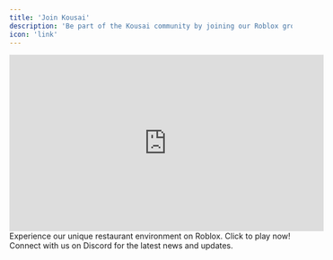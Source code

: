 ```yaml
---
title: 'Join Kousai'
description: 'Be part of the Kousai community by joining our Roblox group and Discord server'
icon: 'link'
---
```


<iframe
  width="560"
  height="315"
  src="https://www.youtube.com/embed/c4AhLHRd9yM"
  title="YouTube video player"
  frameBorder="0"
  allow="accelerometer; autoplay; clipboard-write; encrypted-media; gyroscope; picture-in-picture"
  allowFullScreen
  style={{ width: '100%', borderRadius: '0.5rem' }}
></iframe>

<br />

<CardGroup cols={2}>
  <Card
    title="Play Now: Kousai Restaurant"
    icon="utensils"
    href="https://www.roblox.com/games/16100112417/Kousai-Restaurant"
  >
    Experience our unique restaurant environment on Roblox. Click to play now!
  </Card>
  <Card
    title="Join our Discord Server"
    icon="discord"
    href="https://discord.com/invite/UHYrYSpwPb"
  >
    Connect with us on Discord for the latest news and updates.
  </Card>
</CardGroup>
